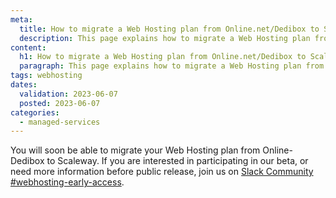 ```yaml
---
meta:
  title: How to migrate a Web Hosting plan from Online.net/Dedibox to Scaleway
  description: This page explains how to migrate a Web Hosting plan from Online.net/Dedibox to Scaleway
content:
  h1: How to migrate a Web Hosting plan from Online.net/Dedibox to Scaleway
  paragraph: This page explains how to migrate a Web Hosting plan from Online.net/Dedibox to Scaleway
tags: webhosting
dates:
  validation: 2023-06-07
  posted: 2023-06-07
categories:
  - managed-services
---
```


You will soon be able to migrate your Web Hosting plan from Online-Dedibox to Scaleway. If you are interested in participating in our beta, or need more information before public release, join us on [Slack Community #webhosting-early-access](https://slack.scaleway.com).